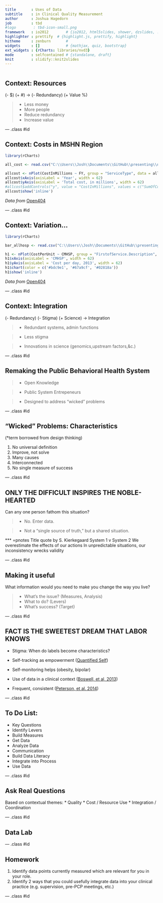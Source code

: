 ```yaml
---
title       : Uses of Data
subtitle    : in Clinical Quality Measurement
author      : Joshua Hagedorn
job         : tbd
#logo        : tbd-icon-small.png
framework   : io2012        # {io2012, html5slides, shower, dzslides, ...}
highlighter : prettify  # {highlight.js, prettify, highlight}
hitheme     : zenburn       #      
widgets     : []            # {mathjax, quiz, bootstrap}
ext_widgets : {rCharts: libraries/nvd3}
mode        : selfcontained # {standalone, draft}
knit        : slidify::knit2slides
---
```


```r
```

## Context: Resources
(- $) (+ #) -> (- Redundancy) (+ Value %)

>- Less money
>- More people
>- Reduce redundancy
>- Increase value

--- .class #id 

## Context: Costs in MSHN Region

```r
library(rCharts)

all_cost <- read.csv("C:\\Users\\Josh\\Documents\\GitHub\\presenting\\nccmh_clinical_data\\assets\\all_cost.csv")

allcost <- nPlot(CostInMillions ~ FY, group = "ServiceType", data = all_cost,type = 'stackedAreaChart', id = 'chart')
allcost$xAxis(axisLabel = 'Year', width = 62)
allcost$yAxis(axisLabel = 'Total cost, in millions', width = 62)
#allcost$addControls("y", value = "CostInMillions", values = c("SumOfCost","Cost1kSvd"))
allcost$show('inline')
```

*Data from* [Open404](https://github.com/j-hagedorn/open404)

--- .class #id 

## Context: Variation...

```r
library(rCharts)

bar_allhosp <- read.csv("C:\\Users\\Josh\\Documents\\GitHub\\presenting\\nccmh_clinical_data\\assets\\bar_allhosp.csv")

h1 <- nPlot(CostPerUnit ~ CMHSP, group = "FirstofService.Description", data = bar_allhosp, type = "multiBarChart", id = "Cost per unit")
h1$xAxis(axisLabel = 'CMHSP', width = 62)
h1$yAxis(axisLabel = 'Cost per day, 2013', width = 62)
h1$chart(color = c('#bdc9e1', '#67a9cf', '#02818a'))
h1$show('inline')
```

*Data from* [Open404](https://github.com/j-hagedorn/open404)

--- .class #id 

## Context: Integration
(- Redundancy) (- Stigma) (+ Science) -> Integration

>- Redundant systems, admin functions

>- Less stigma

>- Innovations in science (genomics,upstream factors,&c.)

--- .class #id 

## Remaking the Public Behavioral Health System

>- Open Knowledge

>- Public System Entrepeneurs

>- Designed to address "wicked" problems

--- .class #id 

## "Wicked" Problems: Characteristics
(*term borrowed from design thinking)

1. No universal definition
2. Improve, not solve
3. Many causes
4. Interconnected
5. No single measure of success

--- .class #id 

## ONLY THE DIFFICULT INSPIRES THE NOBLE-HEARTED 

Can any one person fathom this situation?

>- No.   Enter data.

>- Not a "single source of truth," but a shared situation.

*** =pnotes
Title quote by S. Kierkegaard
System 1 v System 2 
We overestimate the effects of our actions
In unpredictable situations, our inconsistency wrecks validity

--- .class #id 

## Making it useful

What information would you need to make you change the way you live?

>- What's the issue? (Measures, Analysis)
>- What to do? (Levers)
>- What's success? (Target)

--- .class #id 

## FACT IS THE SWEETEST DREAM THAT LABOR KNOWS

* Stigma: When do labels become characteristics?

* Self-tracking as empowerment
([Quantified Self](http://quantifiedself.com/))

* Self-monitoring helps (obesity, bipolar)

* Use of data in a clinical context
([Boswell, et al, 2013](http://www.scottdmiller.com/wp-content/uploads/2014/06/Implementing-routine-outcome-monitoring-in-clinical-practice-Benefits-challenges-and-solutions-Psychotherapy-Research_Boswell-Kraus-Mi.pdf))

* Frequent, consistent 
([Peterson, et al. 2014](http://onlinelibrary.wiley.com/doi/10.1002/oby.20807/full))

--- .class #id 

## To Do List:

* Key Questions
* Identify Levers
* Build Measures
* Get Data
* Analyze Data
* Communication
* Build Data Literacy
* Integrate into Process
* Use Data

--- .class #id 

## Ask Real Questions

Based on contextual themes:
* Quality
* Cost / Resource Use
* Integration / Coordination

--- .class #id

## Data Lab

--- .class #id

## Homework
1. Identify data points currently measured which are relevant for you in your role.
2. Identify 2 ways that you could usefully integrate data into your clinical practice (e.g. supervision, pre-PCP meetings, etc.)

--- .class #id

<style> 
.title-slide {
  background-color: #ffffff; /* #EDE0CF; ; #CA9F9D*/
  /* background-image:url(http://goo.gl/EpXln); */
} 
</style>
